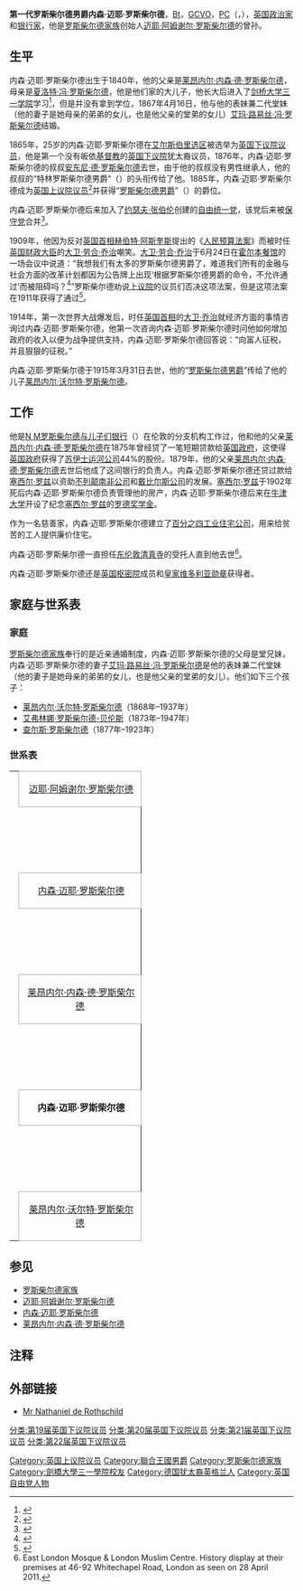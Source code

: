 {{noteTA
|1=zh-cn:罗斯柴尔德;zh-sg:罗斯柴尔德;zh-hk:羅富齊;zh-mo:羅富齊;zh-tw:羅特希爾德;
}}
{{Otheruses|subject=1840年出生的英国人内森·迈耶·罗斯柴尔德|other=与他同名的爷爷|内森·迈耶·罗斯柴尔德}}
{{Infobox person
 | honorific_prefix = 
 | name =罗斯柴尔德勳爵
| image =1st Baron Rothschild.jpg
 | image_size =
 | caption =
 | birth_name =内森·迈耶·罗斯柴尔德
 | birth_date = {{Birth date|1840|11|8|}}
 | birth_place = [[英国|英国]][[伦敦|伦敦]]
 | death_date = {{Death date and age|1915|3|31|1840|11|8|75|}}
 | death_place = 英國倫敦
 | death_cause =
 | resting_place =
 | resting_place_coordinates =
 | residence =
 | nationality =
 | other_names =
 | known_for =
 | education =[[剑桥大学三一学院|剑桥大学三一学院]]
 | employer =
 | occupation =
 | title =
 | salary =
 | networth =
 | height =
 | weight =
 | term =
 | predecessor =
 | successor =
 | party =
 | boards =
 | religion =
 | spouse =[[艾玛·路易丝·冯·罗斯柴尔德|艾玛·路易丝·冯·罗斯柴尔德]]
 | partner =
 | children =[[莱昂内尔·沃尔特·罗斯柴尔德|莱昂内尔·沃尔特·罗斯柴尔德]]<br>[[艾弗林娜·罗斯柴尔德-贝伦斯|艾弗林娜·罗斯柴尔德-贝伦斯]]<br>[[查尔斯·罗斯柴尔德|查尔斯·罗斯柴尔德]]
 | parents =[[莱昂内尔·内森·德·罗斯柴尔德_(1808年)|莱昂内尔·内森·德·罗斯柴尔德]]<br>[[夏洛特·冯·罗斯柴尔德|夏洛特·冯·罗斯柴尔德]]
 | relatives =[[内森·迈耶·罗斯柴尔德|内森·迈耶·罗斯柴尔德]]，爷爷<br>[[迈耶·阿姆谢尔·罗斯柴尔德|迈耶·阿姆谢尔·罗斯柴尔德]]，曾祖父
 | signature =
 | website =
 | footnotes =
}}
'''第一代罗斯柴尔德男爵内森·迈耶·罗斯柴尔德'''，[[從男爵|Bt]]，[[皇家維多利亞爵級大十字勳章|GCVO]]，[[樞密院顧問官|PC]]（{{lang-en|Nathan Mayer Rothschild, 1st Baron Rothschild}}，{{bd|1840年|11月8日|1915年|3月31日|catIdx=Rothschild, Nathan Mayer}}），[[英国|英国]][[政治家|政治家]]和[[银行|银行家]]，他是[[罗斯柴尔德家族|罗斯柴尔德家族]]创始人[[迈耶·阿姆谢尔·罗斯柴尔德|迈耶·阿姆谢尔·罗斯柴尔德]]的曾孙。

==生平==
内森·迈耶·罗斯柴尔德出生于1840年，他的父亲是[[莱昂内尔·内森·德·罗斯柴尔德_(1808年)|莱昂内尔·内森·德·罗斯柴尔德]]，母亲是[[夏洛特·冯·罗斯柴尔德|夏洛特·冯·罗斯柴尔德]]，他是他们家的大儿子，他长大后进入了[[剑桥大学三一学院|剑桥大学三一学院]]学习<ref>{{Venn|id=RTST859NM|name=Rothschild, Nathaniel Mayer}}</ref>，但是并没有拿到学位，1867年4月16日，他与他的表妹兼二代堂妹（他的妻子是她母亲的弟弟的女儿，也是他父亲的堂弟的女儿）[[艾玛·路易丝·冯·罗斯柴尔德|艾玛·路易丝·冯·罗斯柴尔德]]结婚。

1865年，25岁的内森·迈耶·罗斯柴尔德在[[艾尔斯伯里|艾尔斯伯里选区]]被选举为[[英国下议院|英国下议院议员]]，他是第一个没有皈依[[基督教|基督教]]的[[英国下议院|英国下议院]]犹太裔议员，1876年，内森·迈耶·罗斯柴尔德的叔叔[[安东尼·德·罗斯柴尔德|安东尼·德·罗斯柴尔德]]去世，由于他的叔叔没有男性继承人，他的叔叔的“特林罗斯柴尔德男爵”（{{lang-en|Rothschild Baronets, of Tring Park}}）的头衔传给了他。1885年，内森·迈耶·罗斯柴尔德成为[[英国上议院|英国上议院议员]]<ref name="eb">{{Cite EB1922|Rothschild, Nathaniel Mayer, 1st Baron}}</ref>并获得“[[罗斯柴尔德男爵|罗斯柴尔德男爵]]”（{{lang-en|Barons Rothschild}}）的爵位。

内森·迈耶·罗斯柴尔德后来加入了[[约瑟夫·张伯伦|约瑟夫·张伯伦]]创建的[[自由统一党|自由统一党]]，该党后来被[[保守党_(英国)|保守党]]合并<ref name="tmr1">{{cite book|last=Roth|first=Cecil|title=The Magnificent Rothschilds|url=https://archive.org/details/magnificentroths00roth|year=1939|publisher=Robert Hale|page=[https://archive.org/details/magnificentroths00roth/page/128 128]}}</ref>。

1909年，他因为反对[[英国首相|英国首相]][[H·H·阿斯奎斯|赫伯特·阿斯奎斯]]提出的《[[人民预算|人民预算法案]]》而被时任[[英国财政大臣|英国财政大臣]]的[[大卫·劳合·乔治|大卫·劳合·乔治]]嘲笑。[[大卫·劳合·乔治|大卫·劳合·乔治]]于6月24日在[[霍尔本餐馆|霍尔本餐馆]]的一场会议中说道：“我想我们有太多的罗斯柴尔德男爵了，难道我们所有的金融与社会方面的改革计划都因为公告牌上出现‘根据罗斯柴尔德男爵的命令，不允许通过’而被阻碍吗？<ref name="tmr2">{{cite book|last=Roth|first=Cecil|title=The Magnificant Rothschilds|page=130}}</ref>”罗斯柴尔德劝说[[英国上议院|上议院]]的议员们否决这项法案，但是这项法案在1911年获得了通过<ref name="tmr4">{{cite book|last=Roth|first=Cecil|title=The Magnificent Rothschilds|page=131}}</ref>。

1914年，第一次世界大战爆发后，时任[[英国首相|英国首相]]的[[大卫·劳合·乔治|大卫·乔治]]就经济方面的事情咨询过内森·迈耶·罗斯柴尔德，他第一次咨询内森·迈耶·罗斯柴尔德时问他如何增加政府的收入以便为战争提供支持，内森·迈耶·罗斯柴尔德回答说：“向富人征税，并且狠狠的征税。”

内森·迈耶·罗斯柴尔德于1915年3月31日去世，他的“[[罗斯柴尔德男爵|罗斯柴尔德男爵]]”传给了他的儿子[[莱昂内尔·沃尔特·罗斯柴尔德|莱昂内尔·沃尔特·罗斯柴尔德]]。

==工作==
他是[[N_M罗斯柴尔德与儿子们银行|N M罗斯柴尔德与儿子们银行]]（{{lang-en|N M Rothschild & Sons}}）在伦敦的分支机构工作过，他和他的父亲[[莱昂内尔·内森·德·罗斯柴尔德_(1808年)|莱昂内尔·内森·德·罗斯柴尔德]]在1875年曾经贷了一笔短期贷款给[[英国政府|英国政府]]，这使得[[英国政府|英国政府]]获得了[[苏伊士运河公司|苏伊士运河公司]]44%的股份。1879年，他的父亲[[莱昂内尔·内森·德·罗斯柴尔德_(1808年)|莱昂内尔·内森·德·罗斯柴尔德]]去世后他成了这间银行的负责人。内森·迈耶·罗斯柴尔德还贷过款给[[塞西尔·罗兹|塞西尔·罗兹]]以资助[[不列颠南非公司|不列颠南非公司]]和[[戴比尔斯|戴比尔斯公司]]的发展。[[塞西尔·罗兹|塞西尔·罗兹]]于1902年死后内森·迈耶·罗斯柴尔德负责管理他的房产，内森·迈耶·罗斯柴尔德后来在[[牛津大学|牛津大学]]开设了纪念[[塞西尔·罗兹|塞西尔·罗兹]]的[[罗德奖学金|罗德奖学金]]。

作为一名慈善家，内森·迈耶·罗斯柴尔德建立了[[百分之四工业住宅公司|百分之四工业住宅公司]]，用来给贫苦的工人提供廉价住宅。

内森·迈耶·罗斯柴尔德一直担任[[东伦敦清真寺|东伦敦清真寺]]的受托人直到他去世<ref>East London Mosque & London Muslim Centre. History display at their premises at 46-92 Whitechapel Road, London as seen on 28 April 2011.</ref>。

内森·迈耶·罗斯柴尔德还是[[英国枢密院|英国枢密院]]成员和[[皇家维多利亚勋章|皇家维多利亚勋章]]获得者。

==家庭与世系表==
===家庭===
[[罗斯柴尔德家族|罗斯柴尔德家族]]奉行的是近亲通婚制度，内森·迈耶·罗斯柴尔德的父母是堂兄妹，内森·迈耶·罗斯柴尔德的妻子[[艾玛·路易丝·冯·罗斯柴尔德|艾玛·路易丝·冯·罗斯柴尔德]]是他的表妹兼二代堂妹（他的妻子是她母亲的弟弟的女儿，也是他父亲的堂弟的女儿）。他们如下三个孩子：
*[[莱昂内尔·沃尔特·罗斯柴尔德|莱昂内尔·沃尔特·罗斯柴尔德]]（1868年–1937年）
*[[艾弗林娜·罗斯柴尔德-贝伦斯|艾弗林娜·罗斯柴尔德-贝伦斯]]（1873年–1947年）
*[[查尔斯·罗斯柴尔德|查尔斯·罗斯柴尔德]]（1877年–1923年）

===世系表===
{| border=0 cellpadding=0 cellspacing=0 style="font-size:10.5pt; margin:1em 2em 1em 1em;"

|-
| height=10|
| colspan="2" rowspan="2" align="center" style="border:1px solid #aaa;" bgcolor="#f9f9f9" width=200| [[迈耶·阿姆谢尔·罗斯柴尔德|迈耶·阿姆谢尔·罗斯柴尔德]]
|-
| height=5|
|-
| height=10|
| style="border-width:0 1px 0 0; border-style: solid;border-color:black;"| 
|-
| height=10|
| style="border-width:0 1px 0 0; border-style: solid;border-color:black;"| 
| style="border-width:1px 0 0 0; border-style: solid;border-color:black;"| 
| style="border-width:1px 0 0 0; border-style: solid;border-color:black;"| 
| style="border-width:1px 1px 0 0; border-style: solid;border-color:black;"| 
|-
| height=10|
| colspan="2" rowspan="2" align="center" style="border:1px solid #aaa;" bgcolor="#f9f9f9" width=200 height=15| [[内森·迈耶·罗斯柴尔德|内森·迈耶·罗斯柴尔德]]
| rowspan="2"| 
| colspan="2" rowspan="2" align="center" style="border:1px solid #aaa;" bgcolor="#f9f9f9" width=200| [[卡尔·迈耶·冯·罗斯柴尔德|卡尔·迈耶·冯·罗斯柴尔德]]
|-
| height=5|
|-
| height=10|
| style="border-width:0 1px 0 0; border-style: solid;border-color:black;"| 
|
|
| style="border-width:0 1px 0 0; border-style: solid;border-color:black;"| 
|-
| height=10|
| style="border-width:0 1px 0 0; border-style: solid;border-color:black;"| 
|
|
| style="border-width:0 1px 0 0; border-style: solid;border-color:black;"| 
| style="border-width:1px 0 0 0; border-style: solid;border-color:black;"| 
| style="border-width:1px 0 0 0; border-style: solid;border-color:black;"| 
| style="border-width:1px 1px 0 0; border-style: solid;border-color:black;"| 
| 
| 
| 
|-
| height=10|
| colspan="2" rowspan="2" align="center" style="border:1px solid #aaa;" bgcolor="#f9f9f9" width=200 height=15| [[莱昂内尔·内森·德·罗斯柴尔德_(1808年)|莱昂内尔·内森·德·罗斯柴尔德]]
|
| colspan="2" rowspan="2" align="center" style="border:1px solid #aaa;" bgcolor="#f9f9f9" width=200| [[夏洛特·冯·罗斯柴尔德|夏洛特·冯·罗斯柴尔德]]
|
| colspan="2" rowspan="2" align="center" style="border:1px solid #aaa;" bgcolor="#f9f9f9" width=200| [[迈耶·卡尔·冯·罗斯柴尔德|迈耶·卡尔·冯·罗斯柴尔德]]
|
| 
| 
|-
| height=5|
|-
| height=10|
| style="border-width:0 1px 0 0; border-style: solid;border-color:black;"| 
|
|
| style="border-width:0 1px 0 0; border-style: solid;border-color:black;"| 
|
|
| style="border-width:0 1px 0 0; border-style: solid;border-color:black;"| 
|-
| height=10|
|style="border-width:0px 1px 0 0; border-style: solid;border-color:black;"| 
|style="border-width:1px 0px 0 0; border-style: solid;border-color:black;"| 
|style="border-width:1px 0px 0 0; border-style: solid;border-color:black;"| 
|style="border-width:1px 0px 0 0; border-style: solid;border-color:black;"| 
|style="border-width:0px 0px 0 0; border-style: solid;border-color:black;"| 
|
| style="border-width:0 1px 0 0; border-style: solid;border-color:black;"| 
| style="border-width:0px 0 0 0; border-style: solid;border-color:black;"| 
| style="border-width:0px 0 0 0; border-style: solid;border-color:black;"| 
| 
|-
| height=10|
| colspan="2" rowspan="2" align="center" style="border:1px solid #aaa;" bgcolor="#f9f9f9" height=15| '''内森·迈耶·罗斯柴尔德'''
|
| 
|
| 
| colspan="2" rowspan="2" align="center" style="border:1px solid #aaa;" bgcolor="#f9f9f9"| [[艾玛·路易丝·冯·罗斯柴尔德|艾玛·路易丝·冯·罗斯柴尔德]]
|
| 
| 
|-
| height=5|

|-
| height=10|
| style="border-width:0 1px 0 0; border-style: solid;border-color:black;"| 
|
|
| style="border-width:0 0px 0 0; border-style: solid;border-color:black;"| 
|
|
| style="border-width:0 1px 0 0; border-style: solid; border-color:black;"| 
|-
| height=10|
|style="border-width:0px 1px 0 0; border-style: solid;border-color:black;"| 
|style="border-width:1px 0px 0 0; border-style: solid;border-color:black;"| 
|style="border-width:1px 0px 0 0; border-style: solid;border-color:black;"| 
|style="border-width:1px 1px 0px 0px; border-style: solid;border-color:black;"| 
|style="border-width:1px 0px 0 0; border-style: solid;border-color:black;"| 
|style="border-width:1px 0px 0 0; border-style: solid;border-color:black;"| 
| style="border-width:1px 1px 0 0; border-style: solid;border-color:black;"| 
| 
|
|
|-
| height=10|
| colspan="2" rowspan="2" align="center" style="border:1px solid #aaa;" bgcolor="#f9f9f9" height=15| [[莱昂内尔·沃尔特·罗斯柴尔德|莱昂内尔·沃尔特·罗斯柴尔德]]
|
| colspan="2" rowspan="2" align="center" style="border:1px solid #aaa;" bgcolor="#f9f9f9"| [[艾弗林娜·罗斯柴尔德-贝伦斯|艾弗林娜·罗斯柴尔德-贝伦斯]]
|
| colspan="2" rowspan="2" align="center" style="border:1px solid #aaa;" bgcolor="#f9f9f9"| [[查尔斯·罗斯柴尔德|查尔斯·罗斯柴尔德]]
|
| 
| 
|-
| height=5|
|}


==参见==
*[[罗斯柴尔德家族|罗斯柴尔德家族]]
*[[迈耶·阿姆谢尔·罗斯柴尔德|迈耶·阿姆谢尔·罗斯柴尔德]]
*[[内森·迈耶·罗斯柴尔德|内森·迈耶·罗斯柴尔德]]
*[[莱昂内尔·内森·德·罗斯柴尔德_(1808年)|莱昂内尔·内森·德·罗斯柴尔德]]

== 注释 ==
<div style="font-size: 10.5pt; line-height:190%">
<references />
</div>

== 外部链接 ==
*{{en icon}}[http://hansard.millbanksystems.com/people/mr-nathaniel-de-rothschild Mr Nathaniel de Rothschild] {{Wayback|url=http://hansard.millbanksystems.com/people/mr-nathaniel-de-rothschild |date=20131203002219 }}

{{羅特希爾德男爵}}
{{Authority control}}

{{DEFAULTSORT:Rothschild, Nathan Mayer}}
[[Category:英国上议院议员|Category:英国上议院议员]]
[[Category:聯合王國男爵|Category:聯合王國男爵]]
[[Category:罗斯柴尔德家族|Category:罗斯柴尔德家族]]
[[Category:劍橋大學三一學院校友|Category:劍橋大學三一學院校友]]
[[Category:德国犹太裔英格兰人|Category:德国犹太裔英格兰人]]
[[Category:英国自由党人物|Category:英国自由党人物]]
[[分类:第19届英国下议院议员|分类:第19届英国下议院议员]]
[[分类:第20届英国下议院议员|分类:第20届英国下议院议员]]
[[分类:第21届英国下议院议员|分类:第21届英国下议院议员]]
[[分类:第22届英国下议院议员|分类:第22届英国下议院议员]]